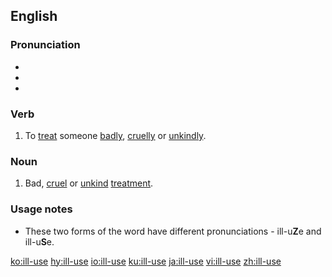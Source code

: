 ==English==

===Pronunciation===
* {{audio|En-us-ill use.ogg|Audio (US)|lang=en}}
* {{audio|En-us-ill-use (alternative pronunciation).ogg|Audio (US, Alternative form)|lang=en}}
* {{audio|en-uk-ill-use.ogg|Audio (UK, noun form)|lang=en}}

===Verb===
{{en-verb|ill-us|head=[[ill]]-[[use]]}}

# To [[treat]] someone [[badly]], [[cruelly]] or [[unkindly]].

===Noun===
{{en-noun|-}}

# Bad, [[cruel]] or [[unkind]] [[treatment]].

===Usage notes===
* These two forms of the word have different pronunciations - ill-u'''Z'''e and ill-u'''S'''e.

[[ko:ill-use]]
[[hy:ill-use]]
[[io:ill-use]]
[[ku:ill-use]]
[[ja:ill-use]]
[[vi:ill-use]]
[[zh:ill-use]]